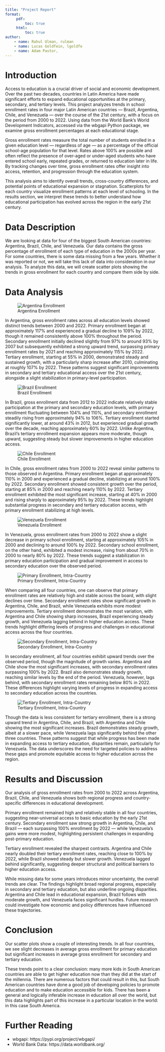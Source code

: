 ```yaml
---
title: "Project Report"
format:
     pdf:
         toc: true
     html:
         toc: true
author:
    - name: Rahul Ulman, rulman
    - name: Lucas Goldfein, lgoldfe
    - name: Adam Pastor, 
---
```


# Introduction

Access to education is a crucial driver of social and economic development. Over the past two decades, countries in Latin America have made significant efforts to expand educational opportunities at the primary, secondary, and tertiary levels. This project analyzes trends in school enrollment rates in four major Latin American countries — Brazil, Argentina, Chile, and Venezuela — over the course of the 21st century, with a focus on the period from 2000 to 2022. Using data from the World Bank's World Development Indicators, accessed via the wbgapi Python package, we examine gross enrollment percentages at each educational stage.

Gross enrollment rates measure the total number of students enrolled in a given education level — regardless of age — as a percentage of the official school-age population for that level. Rates above 100% are possible and often reflect the presence of over-aged or under-aged students who have entered school early, repeated grades, or returned to education later in life. By tracking changes over time, gross enrollment rates offer insight into access, retention, and progression through the education system.

This analysis aims to identify overall trends, cross-country differences, and potential points of educational expansion or stagnation. Scatterplots for each country visualize enrollment patterns at each level of schooling. In the results section, we interpret these trends to better understand how educational participation has evolved across the region in the early 21st century.

# Data Description

We are looking at data for four of the biggest South American countries: Argentina, Brazil, Chile, and Venezuela. Our data contains the gross percentage of enrollment of each type of education in the 2000s per year. For some countries, there is some data missing from a few years. Whether it was reported or not, we will take this lack of data into consideration in our analysis. To analyze this data, we will create scatter plots showing the trends in gross enrollment for each country and compare them side by side.

# Data Analysis

![Argentina Enrollment](figures/arg_enrollment.png)

In Argentina, gross enrollment rates across all education levels showed distinct trends between 2000 and 2022. Primary enrollment began at approximately 117% and experienced a gradual decline to 109% by 2022, though it remained consistently above 100% throughout the period. Secondary enrollment initially declined slightly from 97% to around 93% by 2007 but subsequently exhibited a strong upward trend, surpassing primary enrollment rates by 2021 and reaching approximately 115% by 2022. Tertiary enrollment, starting at 55% in 2000, demonstrated steady and sustained growth, with a particularly sharp increase after 2010, culminating at roughly 107% by 2022. These patterns suggest significant improvements in secondary and tertiary educational access over the 21st century, alongside a slight stabilization in primary-level participation.

![Brazil Enrollment](figures/bra_enrollment.png)

In Brazil, gross enrollment data from 2012 to 2022 indicate relatively stable participation at the primary and secondary education levels, with primary enrollment fluctuating between 104% and 110%, and secondary enrollment steadily rising from approximately 94% to 106%. Tertiary enrollment started significantly lower, at around 43% in 2012, but experienced gradual growth over the decade, reaching approximately 60% by 2022. Unlike Argentina, Brazil’s tertiary enrollment expansion appears more moderate, though upward, suggesting steady but slower improvements in higher education access.

![Chile Enrollment](figures/chl_enrollment.png)

In Chile, gross enrollment rates from 2000 to 2022 reveal similar patterns to those observed in Argentina. Primary enrollment began at approximately 110% in 2000 and experienced a gradual decline, stabilizing at around 100% by 2022. Secondary enrollment showed consistent growth over the period, starting at 85% in 2000 and reaching nearly 110% by 2022. Tertiary enrollment exhibited the most significant increase, starting at 40% in 2000 and rising sharply to approximately 95% by 2022. These trends highlight substantial progress in secondary and tertiary education access, with primary enrollment stabilizing at high levels.

![Venezuela Enrollment](figures/ven_enrollment.png)

In Venezuela, gross enrollment rates from 2000 to 2022 show a slight decrease in primary school enrollment, starting at approximately 105% in 2000 and declining to around 100% by 2022. Secondary school enrollment, on the other hand, exhibited a modest increase, rising from about 70% in 2000 to nearly 80% by 2022. These trends suggest a stabilization in primary education participation and gradual improvement in access to secondary education over the observed period.

![Primary Enrollment, Intra-Country](figures/all_primary.png)

When comparing all four countries, one can observe that primary enrollment rates are relatively high and stable across the board, with slight declines over time. Secondary enrollment rates show significant growth in Argentina, Chile, and Brazil, while Venezuela exhibits more modest improvements. Tertiary enrollment demonstrates the most variation, with Argentina and Chile showing sharp increases, Brazil experiencing steady growth, and Venezuela lagging behind in higher education access. These trends highlight differing levels of progress and challenges in educational access across the four countries.

![Secondary Enrollment, Intra-Country](figures/all_secondary.png)

In secondary enrollment, all four countries exhibit upward trends over the observed period, though the magnitude of growth varies. Argentina and Chile show the most significant increases, with secondary enrollment rates surpassing 100% by 2022. Brazil also demonstrates steady growth, reaching similar levels by the end of the period. Venezuela, however, lags behind, with secondary enrollment rates remaining below 80% in 2022. These differences highlight varying levels of progress in expanding access to secondary education across the countries.

![Tertiary Enrollment, Intra-Country](figures/all_tertiary.png)

Though the data is less consistent for tertiary enrollment, there is a strong upward trend in Argentina, Chile, and Brazil, with Argentina and Chile showing the most significant increases. Brazil demonstrates steady growth, albeit at a slower pace, while Venezuela lags significantly behind the other three countries. These patterns suggest that while progress has been made in expanding access to tertiary education, disparities remain, particularly for Venezuela. The data underscores the need for targeted policies to address these gaps and promote equitable access to higher education across the region.

# Results and Discussion

Our analysis of gross enrollment rates from 2000 to 2022 across Argentina, Brazil, Chile, and Venezuela shows both regional progress and country-specific differences in educational development.

Primary enrollment remained high and relatively stable in all four countries, suggesting near-universal access to basic education by the early 21st century. Secondary enrollment saw strong growth in Argentina, Chile, and Brazil — each surpassing 100% enrollment by 2022 — while Venezuela’s gains were more modest, highlighting persistent challenges in expanding post-primary education.

Tertiary enrollment revealed the sharpest contrasts. Argentina and Chile nearly doubled their tertiary enrollment rates, reaching close to 100% by 2022, while Brazil showed steady but slower growth. Venezuela lagged behind significantly, suggesting deeper structural and political barriers to higher education access.

While missing data for some years introduces minor uncertainty, the overall trends are clear. The findings highlight broad regional progress, especially in secondary and tertiary education, but also underline ongoing disparities. Argentina and Chile lead in educational expansion, Brazil follows with moderate growth, and Venezuela faces significant hurdles. Future research could investigate how economic and policy differences have influenced these trajectories.

# Conclusion

Our scatter plots show a couple of interesting trends. In all four countries, we see slight decreases in average gross enrollment for primary education but significant increases in average gross enrollment for secondary and tertiary education.

These trends point to a clear conclusion: many more kids in South American countries are able to get higher education now than they did at the start of the millennia. There are numerous factors that could result in this, but South American countries have done a good job of developing policies to promote education and to make education accessible for kids. There has been a general and logically inferable increase in education all over the world, but this data highlights part of this increase in a particular location in the world: in this case South America.

# Further Reading

- wbgapi: https://pypi.org/project/wbgapi/
- World Bank Data: https://data.worldbank.org/